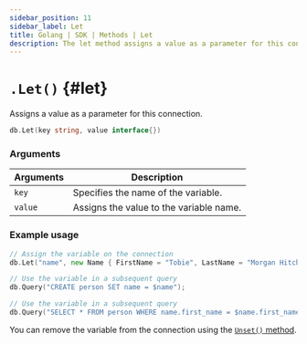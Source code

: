 ```yaml
---
sidebar_position: 11
sidebar_label: Let
title: Golang | SDK | Methods | Let
description: The let method assigns a value as a parameter for this connection.
---
```



# `.Let()` {#let}

Assigns a value as a parameter for this connection.

```go title="Method Syntax"
db.Let(key string, value interface{})
```

### Arguments

<table>
    <thead>
        <tr>
            <th colspan="2" scope="col">Arguments</th>
            <th colspan="2" scope="col">Description</th>
        </tr>
    </thead>
    <tbody>
        <tr>
            <td colspan="2" scope="col" scope="row" data-label="Arguments">
                <code>key</code>
                <Label label="required" />
            </td>
            <td colspan="2" scope="col" scope="row" data-label="Description">
                Specifies the name of the variable.
            </td>
        </tr>
        <tr>
            <td colspan="2" scope="col" scope="row" data-label="Arguments">
                <code>value</code>
                <Label label="required" />
            </td>
            <td colspan="2" scope="col" scope="row" data-label="Description">
                Assigns the value to the variable name.
            </td>
        </tr>
    </tbody>
</table>

### Example usage

```go
// Assign the variable on the connection
db.Let("name", new Name { FirstName = "Tobie", LastName = "Morgan Hitchcock" });

// Use the variable in a subsequent query
db.Query("CREATE person SET name = $name");

// Use the variable in a subsequent query
db.Query("SELECT * FROM person WHERE name.first_name = $name.first_name");
```

You can remove the variable from the connection using the [`Unset()` method](/docs/sdk/golang/methods/unset).
